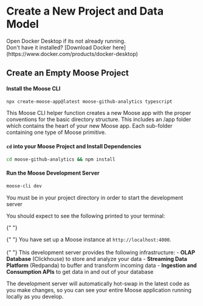 
# Create a New Project and Data Model

<Callout type="warning" title="Run Docker">
  Open Docker Desktop if its not already running. <br /> Don't have it
  installed? [Download Docker
  here](https://www.docker.com/products/docker-desktop)
</Callout>

## Create an Empty Moose Project

#### Install the Moose CLI

```bash filename="Terminal" copy
npx create-moose-app@latest moose-github-analytics typescript
```

This Moose CLI helper function creates a new Moose app with the proper conventions for the basic directory structure. This includes an /app folder which contains the heart of your new Moose app. Each sub-folder containing one type of Moose primitive.

<FileTree>
  <FileTree.Folder open title="moose-github-analytics">
    <FileTree.Folder open title="app">
      <FileTree.Folder title="datamodels" />
      <FileTree.Folder title="functions" />
      <FileTree.Folder title="blocks" />
      <FileTree.Folder title="apis" />
    </FileTree.Folder>
  </FileTree.Folder>
</FileTree>

#### `cd` into your Moose Project and Install Dependencies

```bash filename="Terminal" copy
cd moose-github-analytics && npm install
```

#### Run the Moose Development Server

```bash filename="Terminal" copy
moose-cli dev
```

<Callout type="warning">
  You must be in your project directory in order to start the development server
</Callout>

You should expect to see the following printed to your terminal:

{" "}
<ZoomImg src="/moose-dev-terminal.png" />

{" "}
<Callout type="success">
  You have set up a Moose instance at `http://localhost:4000`. <br /> <br />{" "}
  This development server provides the following infrastructure: - **OLAP
  Database** (Clickhouse) to store and analyze your data - **Streaming Data
  Platform** (Redpanda) to buffer and transform incoming data - **Ingestion and
  Consumption APIs** to get data in and out of your database
</Callout>

<Callout type="info">
  The development server will automatically hot-swap in the latest code as you
  make changes, so you can see your entire Moose application running locally as
  you develop.
</Callout>
